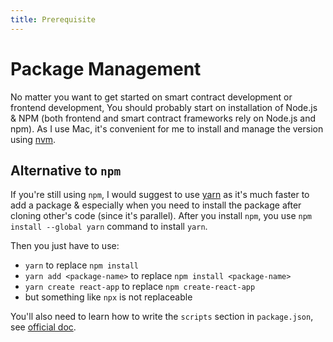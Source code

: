 ```yaml
---
title: Prerequisite
---
```


# Package Management

No matter you want to get started on smart contract development or frontend
development, You should probably start on installation of Node.js & NPM (both
frontend and smart contract frameworks rely on Node.js and npm). As I use Mac,
it's convenient for me to install and manage the version using
[nvm](https://github.com/nvm-sh/nvm).

## Alternative to `npm`

If you're still using `npm`, I would suggest to use [yarn](https://yarnpkg.com/)
as it's much faster to add a package & especially when you need to install the
package after cloning other's code (since it's parallel). After you install
`npm`, you use `npm install --global yarn` command to install `yarn`.

Then you just have to use:

- `yarn` to replace `npm install`
- `yarn add <package-name>` to replace `npm install <package-name>`
- `yarn create react-app` to replace `npm create-react-app`
- but something like `npx` is not replaceable

You'll also need to learn how to write the `scripts` section in `package.json`,
see [official doc](https://docs.npmjs.com/cli/v8/using-npm/scripts).
